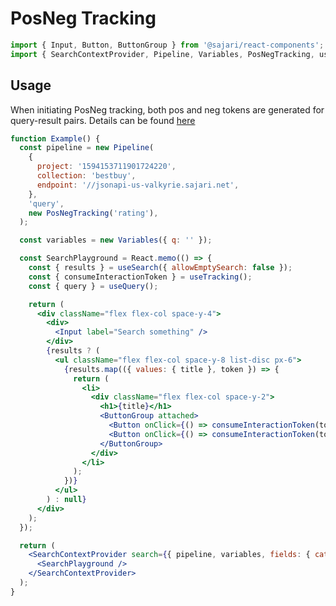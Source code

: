 
<SEO
  title="PosNeg Tracking"
  description="PosNeg tracking refers to the recording of variably weighted user interactions with search results."
/>

# PosNeg Tracking

```js
import { Input, Button, ButtonGroup } from '@sajari/react-components';
import { SearchContextProvider, Pipeline, Variables, PosNegTracking, useTracking } from '@sajari/react-hooks';
```

## Usage

When initiating PosNeg tracking, both pos and neg tokens are generated for query-result pairs. Details can be found [here](https://www.sajari.com/docs/user-guide/analytics/posneg-tracking/)

```jsx
function Example() {
  const pipeline = new Pipeline(
    {
      project: '1594153711901724220',
      collection: 'bestbuy',
      endpoint: '//jsonapi-us-valkyrie.sajari.net',
    },
    'query',
    new PosNegTracking('rating'),
  );

  const variables = new Variables({ q: '' });

  const SearchPlayground = React.memo(() => {
    const { results } = useSearch({ allowEmptySearch: false });
    const { consumeInteractionToken } = useTracking();
    const { query } = useQuery();

    return (
      <div className="flex flex-col space-y-4">
        <div>
          <Input label="Search something" />
        </div>
        {results ? (
          <ul className="flex flex-col space-y-8 list-disc px-6">
            {results.map(({ values: { title }, token }) => {
              return (
                <li>
                  <div className="flex flex-col space-y-2">
                    <h1>{title}</h1>
                    <ButtonGroup attached>
                      <Button onClick={() => consumeInteractionToken(token.neg, 'downvote', 1)}>Negative action</Button>
                      <Button onClick={() => consumeInteractionToken(token.pos, 'downvote', 1)}>Positive action</Button>
                    </ButtonGroup>
                  </div>
                </li>
              );
            })}
          </ul>
        ) : null}
      </div>
    );
  });

  return (
    <SearchContextProvider search={{ pipeline, variables, fields: { category: 'brand', title: 'name' } }}>
      <SearchPlayground />
    </SearchContextProvider>
  );
}
```
